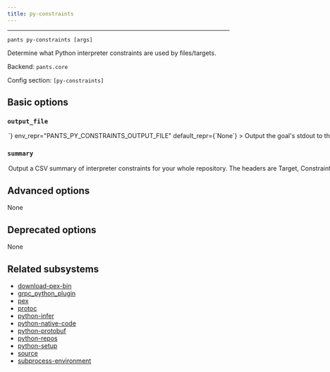 ```yaml
---
title: py-constraints
---
```



---

```
pants py-constraints [args]
```

Determine what Python interpreter constraints are used by files/targets.

Backend: <span className="color--primary">`pants.core`</span>

Config section: <span className="color--primary">`[py-constraints]`</span>

<span className={styles.options}>

## Basic options

### `output_file`

<Option
  cli_repr={`--py-constraints-output-file=<path>`}
  env_repr="PANTS_PY_CONSTRAINTS_OUTPUT_FILE"
  default_repr={`None`}
>

Output the goal&#x27;s stdout to this file. If unspecified, outputs to stdout.

</Option>

### `summary`

<Option
  cli_repr={`--[no-]py-constraints-summary`}
  env_repr='PANTS_PY_CONSTRAINTS_SUMMARY'
  default_repr={`False`}
>

Output a CSV summary of interpreter constraints for your whole repository. The headers are `Target`, `Constraints`, `Transitive Constraints`, `# Dependencies`, and `# Dependees`.

This information can be useful when prioritizing a migration from one Python version to another (e.g. to Python 3). Use `# Dependencies` and `# Dependees` to help prioritize which targets are easiest to port (low # dependencies) and highest impact to port (high # dependees).

Use a tool like Pandas or Excel to process the CSV. Use the option `--py-constraints-output-file=summary.csv` to write directly to a file.

</Option>

## Advanced options

None

## Deprecated options

None

## Related subsystems

- [download-pex-bin](../subsystems/download-pex-bin.mdx)
- [grpc_python_plugin](../subsystems/grpc_python_plugin.mdx)
- [pex](../subsystems/pex.mdx)
- [protoc](../subsystems/protoc.mdx)
- [python-infer](../subsystems/python-infer.mdx)
- [python-native-code](../subsystems/python-native-code.mdx)
- [python-protobuf](../subsystems/python-protobuf.mdx)
- [python-repos](../subsystems/python-repos.mdx)
- [python-setup](../subsystems/python-setup.mdx)
- [source](../subsystems/source.mdx)
- [subprocess-environment](../subsystems/subprocess-environment.mdx)

</span>
